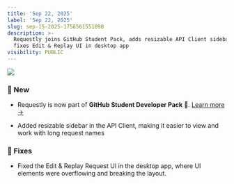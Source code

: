 ```yaml
---
title: 'Sep 22, 2025'
label: 'Sep 22, 2025'
slug: sep-15-2025-1758561551098
description: >-
  Requestly joins GitHub Student Pack, adds resizable API Client sidebar, and
  fixes Edit & Replay UI in desktop app
visibility: PUBLIC
---
```

<img src="/images/sep-15-2025-1758561551098/deedc9e7-e67a-4ab1-8bdb-54a3e7cbc96d.png" align="center" fullwidth="false" />

### **🚀 New**

* Requestly is now part of **GitHub Student Developer Pack** 🎉. [Learn mo](https://requestly.com/github-education)[re →](https://requestly.com/github-education)

* Added resizable sidebar in the API Client, making it easier to view and work with long request names

### **🐛 Fixes**

* Fixed the Edit & Replay Request UI in the desktop app, where UI elements were overflowin[g](https://requestly.com/github-education) and breaking the layout.
